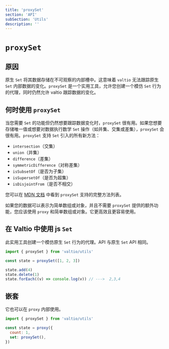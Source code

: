 ```yaml
---
title: 'proxySet'
section: 'API'
subSection: 'Utils'
description: ''
---
```


# `proxySet`

## 原因

原生 `Set` 将其数据存储在不可观察的内部槽中。这意味着 `valtio` 无法跟踪原生 `Set` 内部数据的变化。`proxySet` 是一个实用工具，允许您创建一个模仿 `Set` 行为的代理，同时仍然允许 valtio 跟踪数据的变化。

## 何时使用 `proxySet`

当您需要 `Set` 的功能但仍然想要跟踪数据变化时，`proxySet` 很有用。如果您想要存储唯一值或想要对数据执行数学 `Set` 操作（如并集、交集或差集），`proxySet` 会很有用。`proxySet` 支持 `Set` 引入的所有新方法：

- `intersection`（交集）
- `union`（并集）
- `difference`（差集）
- `symmetricDifference`（对称差集）
- `isSubsetOf`（是否为子集）
- `isSupersetOf`（是否为超集）
- `isDisjointFrom`（是否不相交）

您可以在 [MDN 文档](https://developer.mozilla.org/en-US/docs/Web/JavaScript/Reference/Global_Objects/Set) 中看到 `proxySet` 支持的完整方法列表。

如果您的数据可以表示为简单数组或对象，并且不需要 `proxySet` 提供的额外功能，您应该使用 `proxy` 和简单数组或对象。它更高效且更容易使用。

## 在 Valtio 中使用 js `Set`

此实用工具创建一个模仿原生 `Set` 行为的代理。API 与原生 `Set` API 相同。

```js
import { proxySet } from 'valtio/utils'

const state = proxySet([1, 2, 3])

state.add(4)
state.delete(1)
state.forEach((v) => console.log(v)) // --->  2,3,4
```

## 嵌套

它也可以在 `proxy` 内部使用。

```js
import { proxySet } from 'valtio/utils'

const state = proxy({
  count: 1,
  set: proxySet(),
})
```
